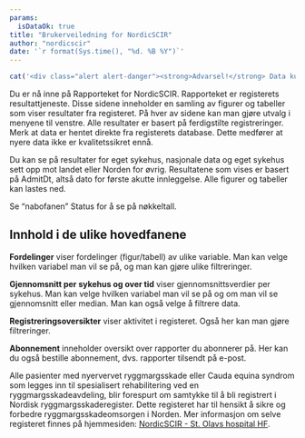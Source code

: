 ```yaml
---
params:
  isDataOk: true
title: "Brukerveiledning for NordicSCIR"
author: "nordicscir"
date: '`r format(Sys.time(), "%d. %B %Y")`'
---
```


```r
cat('<div class="alert alert-danger"><strong>Advarsel!</strong> Data kunne ikke hentes og/eller behandles. Noe kan være alvorlig feil.</div>')
```

Du er nå inne på Rapporteket for NordicSCIR. Rapporteket er registerets resultattjeneste. Disse sidene inneholder en samling av figurer og tabeller som viser resultater fra registeret. På hver av sidene kan man gjøre utvalg i menyene til venstre. Alle resultater er basert på ferdigstilte registreringer. Merk at data er hentet direkte fra registerets database. Dette medfører at nyere data ikke er kvalitetssikret ennå.
                            
Du kan se på resultater for eget sykehus, nasjonale data og eget sykehus sett opp mot landet eller Norden for øvrig. Resultatene som vises er basert på AdmitDt, altså dato for første akutte innleggelse. Alle figurer og tabeller kan lastes ned.

Se "nabofanen" Status for å se på nøkkeltall.

## Innhold i de ulike hovedfanene

__Fordelinger__ viser fordelinger (figur/tabell) av ulike variable. Man kan velge hvilken variabel man vil se på, og man kan gjøre ulike filtreringer.
                            
__Gjennomsnitt per sykehus og over tid__ viser gjennomsnittsverdier per sykehus. Man kan velge hvilken variabel man vil se på og om man vil se gjennomsnitt eller median. Man kan også velge å filtrere data.

__Registreringsoversikter__ viser aktivitet i registeret. Også her kan man gjøre filtreringer.

__Abonnement__ inneholder oversikt over rapporter du abonnerer på. Her kan du også bestille abonnement, dvs. rapporter tilsendt på e-post.
                            
Alle pasienter med nyervervet ryggmargsskade eller Cauda equina syndrom som legges inn til spesialisert rehabilitering ved en ryggmargsskadeavdeling, blir forespurt om samtykke til å bli registrert i Nordisk ryggmargsskaderegister. Dette registeret har til hensikt å sikre og forbedre ryggmargsskadeomsorgen i Norden. Mer informasjon om selve registeret finnes på hjemmesiden: 
[NordicSCIR - St. Olavs hospital HF](http://www.stolav.no/nordicscir).
